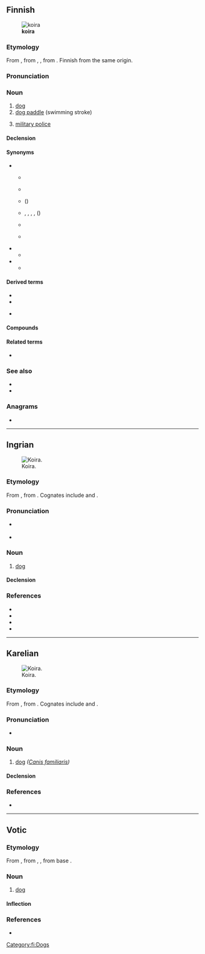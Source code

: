{{also|Koira}}
==Finnish==
{{wikipedia|lang=fi}}
[[File:Finnish Spitz 600.jpg|thumb|'''koira''']]

===Etymology===
From {{inh|fi|fiu-fin-pro|*koira}}, from {{inh|fi|urj-pro||*kojra}}, {{m|urj-pro|*kojera}}, from {{der|fi|urj-pro|*koje|*koj(e)-|male, man}}. Finnish {{m|fi|koiras}} from the same origin.

===Pronunciation===
{{fi-pronunciation}}

===Noun===
{{fi-noun}}

# [[dog]]
# [[dog paddle]] (swimming stroke)
# {{lb|fi|military slang}} [[military police]]

====Declension====
{{fi-decl-koira|koir|||a}}

====Synonyms====
* {{s|dog}}
** {{q|affectionate}} {{l|fi|haukku}}
** {{q|archaic}} {{l|fi|peni}}
** {{q|baby talk}} {{l|fi|hauva}} ({{l|en|doggy}})
** {{q|derogatory}} {{l|fi|hurtta}}, {{l|fi|rakki}}, {{l|fi|piski}}, {{l|fi|murre}}, {{l|fi|tiisti}} ({{l|en|mongrel}})
** {{q|dialectal|humorous}} {{l|fi|hunttu}}
** {{q|slang}} {{l|fi|dogi}}
* {{s|swimming stroke}}
** {{l|fi|koiranuinti}}
* {{s|military police}}
** {{l|fi|sotilaspoliisi}}

====Derived terms====
* {{l|fi|koiramainen}}
* {{l|fi|koiruus}}
* {{l|fi|se koira älähtää, johon kalikka kalahtaa||it's the dog that gets hit that yelps}} {{i|refers to the belief that the person protesting loudest is likely to be guilty; used similarly to English {{m|en|a hit dog will holler}}, {{m|en|the lady doth protest too much}}}}

====Compounds====
{{col4-u|fi
|ajokoira
|bernhardinkoira
|dalmatiankoira
|eskimokoira
|faaraokoira
|faraokoira
|hirvikoira
|homekoira
|huumekoira
|hyljekoira
|intianlentäväkoira
|jälkikoira
|jäniskoira
|kahlekoira
|kanakoira
|karhukoira
|kiinanpalatsikoira
|koiraeläimet
|koiraeläin
|koiraemo
|koirakilpailu
|koirakoulu
|koiralauma
|koiranelämä
|koiranhaukunta
|koiranheinä
|koiranheisi
|koiranilma
|koirankarva
|koirankasvattaja
|koirankeksi
|koirankieli
|koirankirppu
|koirankoppi
|koirankorva
|koirankuje
|koirankuri
|koiranköynnös
|koiranleuka
|koirannauris
|koiranpenikka
|koiranpensas
|koiranpentu
|koiranpommi
|koiranputki
|koiranuinti
|koiranuni
|koiranvahti
|koiranvirka
|koiranäyttely
|koirapoliisi
|koirapuisto
|koirarotu
|koirasusi
|koiratappelu
|koiratarha
|koiraurheilu
|koiravahti
|koiravaljakko
|koiravero
|kulkukoira
|kuulokoira
|käyttökoira
|kääpiökoira
|lahokoira
|laiskakoira
|laivakoira
|lammaskoira
|lapinkoira
|lapinporokoira
|lintukoira
|luolakoira
|malmikoira
|maltankoira
|metsästyskoira
|mäyräkoira
|newfoundlandinkoira
|näyttelykoira
|opaskoira
|paimenkoira
|palveluskoira
|pelastuskoira
|pentukoira
|perhoskoira
|poikakoira
|poliisikoira
|pommikoira
|porokoira
|pyreneittenkoira
|rakkikoira
|rauniokoira
|rotukoira
|ruumiskoira
|samojedinkoira
|sankarikoira
|seurakoira
|sotakoira
|supikoira
|susikoira
|sylikoira
|tyttökoira
|uroskoira
|vahtikoira
|vainukoira
|vartiokoira
|verikoira
|vetokoira
|vihikoira
|villakoira
|vinttikoira
}}

====Related terms====
* {{l|fi|koiras}}

===See also===
* {{l|fi|narttu}}
* {{l|fi|penikka}}

===Anagrams===
* {{anagrams|fi|a=aikor|Kairo|kiroa|koria|okria}}

[[Category:fi:Dogs]]

----

==Ingrian==
[[Image:Husky sitting in snow.jpg|thumb|Koira.]]

===Etymology===
From {{inh|izh|fiu-fin-pro|*koira||male dog}}, from {{inh|izh|urj-pro|*kojera||male animal}}. Cognates include {{cog|fi|koira}} and {{cog|et|koer}}.

===Pronunciation===
* {{a|Hevaha|Soikkola|Ylä-Laukaa}} {{IPA|izh|/ˈkoi̯rɑ/}}
* {{hyph|izh|koi|ra}}

===Noun===
{{izh-noun|koiran|koiraa}}

# [[dog]]

====Declension====
{{izh-decl/koira|koi|r|r}}
{{izh-decl-table/Ch|koira|koiran|koiraa|koiraa|koiraaz|koirast|koiralle|koiraal|koiralt|koiraks|koiraan|koirat|koiriin|koiria|koirii|koiriiz|koirist|koirille|koiriil|koirilt|koiriks|koiriin}}

===References===
* {{R:izh:Junus:1936|page=59}}
* {{R:izh:Nirvi:1971|page=183}}
* {{R:izh:Chernyavskij:2005|page=114}}
* {{R:izh:Konkova:2014|page=72}}

{{C|izh|Canids}}

----

==Karelian==
[[Image:Bob111.JPG|thumb|Koira.]]

===Etymology===
From {{inh|krl|fiu-fin-pro|*koira}}, from {{inh|krl|urj-pro|*kojera}}. Cognates include {{cog|fi|koira}} and {{cog|et|koer}}.

===Pronunciation===
* {{IPA|krl|/ˈkoi̯rɑ/}}

===Noun===
{{krl-noun|koiran|koirua}}

# [[dog]] ''([[Canis familiaris]])''

====Declension====
{{krl-decl/a|koi|r|r}}

===References===
* {{R:krl:Rugoyeva:1999|page=60}}

{{C|krl|Canids}}

----

==Votic==

===Etymology===
From {{inh|vot|fiu-fin-pro|*koira}}, from {{inh|vot|urj-pro|*kojra}}, {{m|urj-pro|*kojera}}, from {{der|vot|urj-pro|-}} base {{m|urj-pro|*koje-||male, human}}.

===Noun===
{{vot-noun|koiraa|koiraa}}

# [[dog]]

====Inflection====
{{vot-decl|koira|koiraa|koiraa|koiraa|koiraz|koirass|koiralõ|koirall|koiralt|koirassi|koirana|koiraka|koiralõssa|koirad|koirõje|koirõit|koirõisõ|koirõiz|koirõiss|koirõilõ|koirõil|koirõlt|koirõissi|koirõina|koirõika|koirõilõssa}}

===References===
* {{R:vot:VKS}}

{{topics|vot|Canids}}